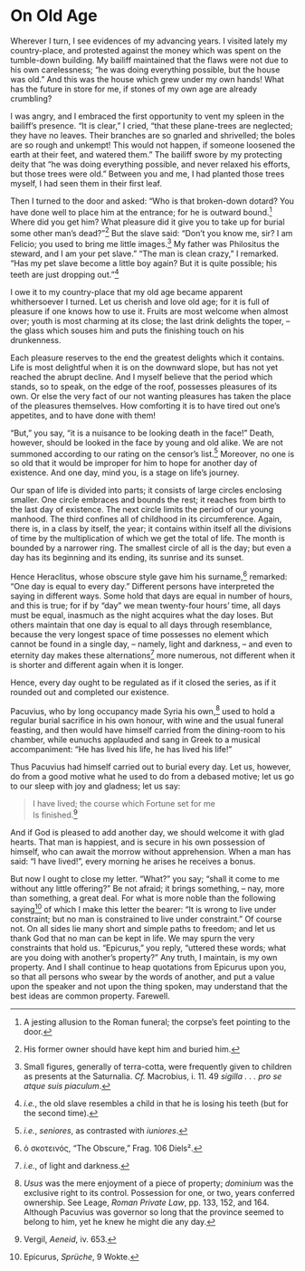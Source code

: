 # On Old Age

Wherever I turn, I see evidences of my advancing years.
I visited lately my country-place, and protested against the money which was spent on the tumble-down building.
My bailiff maintained that the flaws were not due to his own carelessness; "he was doing everything possible, but the house was old."
And this was the house which grew under my own hands!
What has the future in store for me, if stones of my own age are already crumbling?

I was angry, and I embraced the first opportunity to vent my spleen in the bailiff's presence.
"It is clear," I cried, "that these plane-trees are neglected; they have no leaves.
Their branches are so gnarled and shrivelled; the boles are so rough and unkempt!
This would not happen, if someone loosened the earth at their feet, and watered them."
The bailiff swore by my protecting deity that "he was doing everything possible, and never relaxed his efforts, but those trees were old."
Between you and me, I had planted those trees myself, I had seen them in their first leaf.

Then I turned to the door and asked: "Who is that broken-down dotard?
You have done well to place him at the entrance; for he is outward bound.[^12-1]
Where did you get him?
What pleasure did it give you to take up for burial some other man's dead?"[^12-2]
But the slave said: "Don't you know me, sir?
I am Felicio; you used to bring me little images.[^12-3]
My father was Philositus the steward, and I am your pet slave."
"The man is clean crazy," I remarked.
"Has my pet slave become a little boy again?
But it is quite possible; his teeth are just dropping out."[^12-4]

I owe it to my country-place that my old age became apparent whithersoever I turned.
Let us cherish and love old age; for it is full of pleasure if one knows how to use it.
Fruits are most welcome when almost over; youth is most charming at its close; the last drink delights the toper, -- the glass which souses him and puts the finishing touch on his drunkenness.

Each pleasure reserves to the end the greatest delights which it contains.
Life is most delightful when it is on the downward slope, but has not yet reached the abrupt decline.
And I myself believe that the period which stands, so to speak, on the edge of the roof, possesses pleasures of its own.
Or else the very fact of our not wanting pleasures has taken the place of the pleasures themselves.
How comforting it is to have tired out one's appetites, and to have done with them!

"But," you say, "it is a nuisance to be looking death in the face!"
Death, however, should be looked in the face by young and old alike.
We are not summoned according to our rating on the censor's list.[^12-5]
Moreover, no one is so old that it would be improper for him to hope for another day of existence.
And one day, mind you, is a stage on life's journey.

Our span of life is divided into parts; it consists of large circles enclosing smaller.
One circle embraces and bounds the rest; it reaches from birth to the last day of existence.
The next circle limits the period of our young manhood.
The third confines all of childhood in its circumference.
Again, there is, in a class by itself, the year; it contains within itself all the divisions of time by the multiplication of which we get the total of life.
The month is bounded by a narrower ring.
The smallest circle of all is the day; but even a day has its beginning and its ending, its sunrise and its sunset.

Hence Heraclitus, whose obscure style gave him his surname,[^12-6] remarked: "One day is equal to every day."
Different persons have interpreted the saying in different ways.
Some hold that days are equal in number of hours, and this is true; for if by "day" we mean twenty-four hours' time, all days must be equal, inasmuch as the night acquires what the day loses.
But others maintain that one day is equal to all days through resemblance, because the very longest space of time possesses no element which cannot be found in a single day, -- namely, light and darkness, -- and even to eternity day makes these alternations[^12-7] more numerous, not different when it is shorter and different again when it is longer.

Hence, every day ought to be regulated as if it closed the series, as if it rounded out and completed our existence.

Pacuvius, who by long occupancy made Syria his own,[^12-8] used to hold a regular burial sacrifice in his own honour, with wine and the usual funeral feasting, and then would have himself carried from the dining-room to his chamber, while eunuchs applauded and sang in Greek to a musical accompaniment: "He has lived his life, he has lived his life!"

Thus Pacuvius had himself carried out to burial every day.
Let us, however, do from a good motive what he used to do from a debased motive; let us go to our sleep with joy and gladness; let us say:

> I have lived; the course which Fortune set for me  
> Is finished.[^12-9]

And if God is pleased to add another day, we should welcome it with glad hearts.
That man is happiest, and is secure in his own possession of himself, who can await the morrow without apprehension.
When a man has said: "I have lived!", every morning he arises he receives a bonus.

But now I ought to close my letter.
"What?" you say; "shall it come to me without any little offering?"
Be not afraid; it brings something, -- nay, more than something, a great deal.
For what is more noble than the following saying[^12-10] of which I make this letter the bearer: "It is wrong to live under constraint; but no man is constrained to live under constraint."
Of course not.
On all sides lie many short and simple paths to freedom; and let us thank God that no man can be kept in life.
We may spurn the very constraints that hold us.
"Epicurus," you reply, "uttered these words; what are you doing with another's property?"
Any truth, I maintain, is my own property.
And I shall continue to heap quotations from Epicurus upon you, so that all persons who swear by the words of another, and put a value upon the speaker and not upon the thing spoken, may understand that the best ideas are common property.
Farewell.

[^12-1]: A jesting allusion to the Roman funeral; the corpse's feet pointing to the door.

[^12-2]: His former owner should have kept him and buried him.

[^12-3]: Small figures, generally of terra-cotta, were frequently given to children as presents at the Saturnalia. *Cf.* Macrobius, i. 11. 49 *sigilla . . . pro se atque suis piaculum*.

[^12-4]: *i.e.*, the old slave resembles a child in that he is losing his teeth (but for the second time).

[^12-5]: *i.e.*, *seniores*, as contrasted with *iuniores*.

[^12-6]: ὁ σκοτεινός, "The Obscure," Frag. 106 Diels².

[^12-7]: *i.e.*, of light and darkness.

[^12-8]: *Usus* was the mere enjoyment of a piece of property; *dominium* was the exclusive right to its control. Possession for one, or two, years conferred ownership. See Leage, *Roman Private Law*, pp. 133, 152, and 164. Although Pacuvius was governor so long that the province seemed to belong to him, yet he knew he might die any day.

[^12-9]: Vergil, *Aeneid*, iv. 653.

[^12-10]: Epicurus, *Sprüche*, 9 Wokte.
